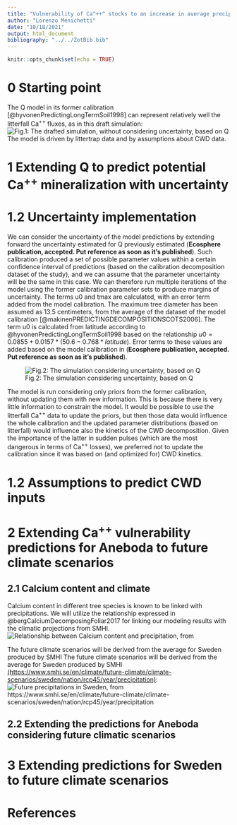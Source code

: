 ```yaml
---
title: "Vulnerability of Ca^++^ stocks to an increase in average precipitations (working report)"
author: "Lorenzo Menichetti"
date: "10/18/2021"
output: html_document
bibliography: "../../ZotBib.bib"  
---
```


```r
knitr::opts_chunk$set(echo = TRUE)
```

# 0 Starting point
The Q model in its former calibration [@hyvonenPredictingLongTermSoil1998] can represent relatively well the litterfall Ca^++^ fluxes, as in this draft simulation:
![Fig.1: The drafted simulation, without considering uncertainty, based on Q](Figures/Simulation_draft.png)
The model is driven by littertrap data and by assumptions about CWD data. 

# 1 Extending Q to predict potential Ca^++^ mineralization with uncertainty

# 1.2 Uncertainty implementation

We can consider the uncertainty of the model predictions by extending forward the uncertainty estimated for Q previously estimated (**Ecosphere publication, accepted. Put reference as soon as it's published**). Such calibration produced a set of possible parameter values within a certain confidence interval of predictions (based on the calibration decomposition dataset of the study), and we can assume that the parameter uncertainty will be the same in this case. We can therefore run multiple iterations of the model using the former calibration parameter sets to produce margins of uncertainty.
The terms u0 and tmax are calculated, with an error term added from the model calibration. The maximum tree diameter has been assumed as 13.5 centimeters, from the average of the dataset of the model calibration [@makinenPREDICTINGDECOMPOSITIONSCOTS2006]. The term u0 is calculated from latitude according to @hyvonenPredictingLongTermSoil1998 based on the relationship $u0=0.0855+0.0157*(50.6-0.768*latitude)$. Error terms to these values are added based on the model calibration in (**Ecosphere publication, accepted. Put reference as soon as it's published**).

![Fig.2: The simulation considering uncertainty, based on Q](Figures/Simulation_range.png)

The model is run considering only priors from the former calibration, without updating them with new information. This is because there is very little information to constrain the model. It would be possible to use the litterfall Ca^++^ data to update the priors, but then those data would influence the whole calibration and the updated parameter distributions (based on litterfall) would influence also the kinetics of the CWD decomposition. Given the importance of the latter in sudden pulses (which are the most dangerous in terms of Ca^++^ losses), we preferred not to update the calibration since it was based on (and optimized for) CWD kinetics. 

# 1.2 Assumptions to predict CWD inputs


# 2 Extending Ca^++^ vulnerability predictions for Aneboda to future climate scenarios

## 2.1 Calcium content and climate

Calcium content in different tree species is known to be linked with precipitations. We will utilize the relationship expressed in @bergCalciumDecomposingFoliar2017 for linking our modeling results with the climatic projections from SMHI. ![Relationship between Calcium content and precipitation, from ](Figures/Berg_2017_Fig2.png)

The future climate scenarios will be derived from the average for Sweden produced by SMHI The future climate scenarios will be derived from the average for Sweden produced by SMHI [(https://www.smhi.se/en/climate/future-climate/climate-scenarios/sweden/nation/rcp45/year/precipitation)](https://www.smhi.se/en/climate/future-climate/climate-scenarios/sweden/nation/rcp45/year/precipitation): ![Future precipitations in Sweden, from https://www.smhi.se/en/climate/future-climate/climate-scenarios/sweden/nation/rcp45/year/precipitation](Figures/n_ar_swe_rcp45_y.png)


## 2.2 Extending the predictions for Aneboda considering future climatic scenarios



# 3 Extending predictions for Sweden to future climate scenarios 


# References